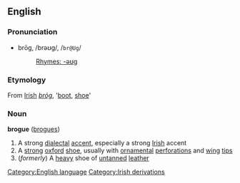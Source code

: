 ==English==
===Pronunciation===
*brōg, /brəʊɡ/, /<tt>br@Ug</tt>/
*:[[Rhymes:English:-əʊɡ|Rhymes: -əʊɡ]]

===Etymology===
From [[Irish]] ''[[bróg]]'', '[[boot]], [[shoe]]'

===Noun===
'''brogue''' ([[brogues]])

#A strong [[dialect]]al [[accent]], especially a strong [[Irish]] accent
#A [[strong]] [[oxford]] [[shoe]], usually with [[ornamental]] [[perforation]]s and [[wing]] [[tip]]s
#(''formerly'') A [[heavy]] shoe of [[untanned]] [[leather]]

[[Category:English language]]
[[Category:Irish derivations]]